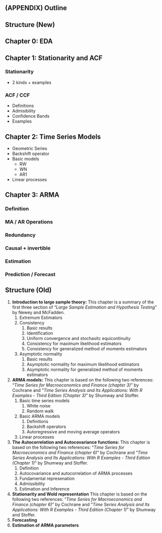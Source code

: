## (APPENDIX) Outline {-}

## Structure (New)

## Chapter 0: EDA

## Chapter 1: Stationarity and ACF

### Stationarity

- 2 kinds + examples

### ACF / CCF

- Definitions
- Admisibility
- Confidence Bands
- Examples

## Chapter 2: Time Series Models


- Geometric Series
- Backshift operator
- Basic models
  - RW
  - WN
  - AR1
- Linear processes

## Chapter 3: ARMA 

### Definition

### MA / AR Operations

### Redundancy

### Causal + invertible

### Estimation

### Prediction / Forecast


## Structure (Old)

1. **Introduction to large sample theory:** This chapter is a summary of the first three section of "*Large Sample Estimation and Hypothesis Testing*" by Newey and McFadden. 
    1. Extremum Estimators
    2. Consistency
        1. Basic results
        2. Identification
        3. Uniform convergence and stochasitc equicontinuity
        4. Consistency for maximum likelihood estimators
        5. Consistency for generalized method of moments estimators
    3. Asymptotic normality
        1. Basic results
        4. Asymptotic normality for maximum likelihood estimators
        5. Asymptotic normality for generalized method of moments estimators 
        
2. **ARMA models:** This chapter is based on the following two references: "*Time Series for Macroeconomics and Finance (chapter 3)*" by Cochrane and "*Time Series Analysis and Its Applications: With R Examples - Third Edition (Chapter 3)*" by Shumway and Stoffer.  
    1. Basic time series models
        1. White noise
        2. Random walk
    2. Basic ARMA models
        1. Definitions
        2. Backshift operators
        3. Autoregressive and moving average operators
    3. Linear processes    
3. **The Autocorrelation and Autocovariance functions:** This chapter is based on the following two references: "*Time Series for Macroeconomics and Finance (chapter 6)*" by Cochrane and "*Time Series Analysis and Its Applications: With R Examples - Third Edition (Chapter 1)*" by Shumway and Stoffer.
    1. Definition 
    2. Autocovariance and autocorrelation of ARMA processes
    3. Fundamental represenation
    4. Admissibility
    5. Estimation and Inference
4. **Stationarity and Wold representation** This chapter is based on the following two references: "*Time Series for Macroeconomics and Finance (chapter 6)*" by Cochrane and "*Time Series Analysis and Its Applications: With R Examples - Third Edition (Chapter 1)*" by Shumway and Stoffer.
5. **Forecasting**
6. **Estimation of ARMA parameters**